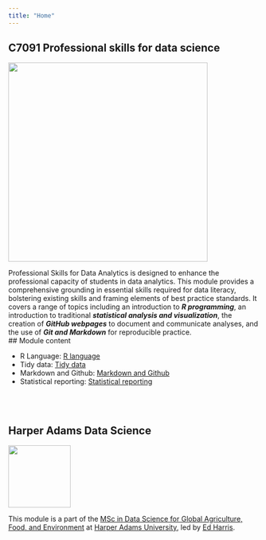 ```yaml
---
title: "Home"
---
```


## C7091 Professional skills for data science

![](img/coverImage.png){fig-alt="C7091 title slide" fig-align="center" width="400"}

Professional Skills for Data Analytics is designed to enhance the professional capacity of students in data analytics. This module provides a comprehensive grounding in essential skills required for data literacy, bolstering existing skills and framing elements of best practice standards. It covers a range of topics including an introduction to ***R programming***, an introduction to traditional ***statistical analysis and visualization***, the creation of ***GitHub webpages*** to document and communicate analyses, and the use of ***Git and Markdown*** for reproducible practice.
<br>
## Module content

- R Language: [R language](lectures/Rlang)
- Tidy data: [Tidy data](lectures/tidy-data)
- Markdown and Github: [Markdown and Github](lectures/git-md)
- Statistical reporting: [Statistical reporting](lectures/Stats-reporting)

<br><br>

## Harper Adams Data Science

![](img/HDS.png){fig-alt="Harper Data Science" width="125"}

This module is a part of the [MSc in Data Science for Global Agriculture, Food, and Environment](https://www.harper-adams.ac.uk/courses/postgraduate/201194/data-science-for-global-agriculture-food-and-environment "MSc in Data Science") at [Harper Adams University](https://www.harper-adams.ac.uk/ "Harper Adams University"), led by [Ed Harris](https://www.harper-adams.ac.uk/general/staff/profile/201620/Edwin-Harris/ "Ed's Faculty page").

